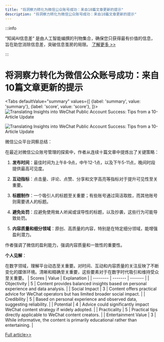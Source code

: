 ```yaml
---
title: "将洞察力转化为微信公众账号成功：来自10篇文章更新的提示"
description: "将洞察力转化为微信公众账号成功：来自10篇文章更新的提示"
---
```



:::info

“知闻AI信息差“ 是由人工智能编撰的刊物集合，确保您只获得最有价值的信息，旨在助您消除信息差，突破信息茧房的局限。  [了解更多 >>](/)

:::

# 将洞察力转化为微信公众账号成功：来自10篇文章更新的提示


<Tabs
	defaultValue="summary"
	values={[
	{label: 'summary', value: 'summary'},
	{label: 'score', value: 'score'},
]}>
<TabItem value="summary">
<img
  src="https://image.informedainews.com/2024/06/06/To-Qr9-1717676071-0.jpg"
  alt="Translating Insights into WeChat Public Account Success: Tips from a 10-Article Update"
/>

<img
  src="https://image.informedainews.com/2024/06/06/To-KPR-1717676071-1.jpg"
  alt="Translating Insights into WeChat Public Account Success: Tips from a 10-Article Update"
/>



微信公众平台洞察总结：

在最近对微信公众账号管理的探索中，作者从连续十篇文章中提炼出了关键策略：

1. **发布时间**：最佳时间为上午8-9点，中午12-1点，以及下午5-11点，晚间时段提供最高可见度。

2. **互动指标**：点击量、评论、点赞、分享和文字高亮等指标对于提升可见性至关重要。

3. **标题制作**：一个吸引人的标题至关重要；有些账号通过简洁取胜，而其他账号则需要诱人的标题。

4. **避免处罚**：应避免使用耸人听闻或误导性的标题，以及抄袭，这些行为可能导致处罚。

5. **内容质量和细分领域**：原创、高质量的内容，特别是在特定细分领域，能增强盈利潜力。

作者强调了微信的盈利能力，强调内容质量和一致性的重要性。

**个人见解**：

在数字领域，理解平台动态至关重要。对时间、互动和内容质量的关注反映了不断变化的媒体环境。清晰和精确至关重要，这些要素对于在数字时代吸引和维持受众至关重要。
</TabItem>
<TabItem value="score">
	| Scores     | Value   | Explanation |
	| -------- | ------- | ------- |
	| Objectivity  | 5    | Content provides balanced insights based on personal experience and data analysis.    |
	| Social Impact | 3     | Content offers practical advice for WeChat operators but has limited broader social impact.    |
	| Credibility    | 5    | Based on personal experience and observed data, suggesting reliability.    |
	| Potential    | 4    | Advice could significantly impact WeChat content strategy if widely adopted.    |
	| Practicality    | 5    | Practical tips directly applicable to WeChat content creators.    |
	| Entertainment Value    | 3    | While informative, the content is primarily educational rather than entertaining.    |
</TabItem>
</Tabs>

[Full article>>](https://www.woshipm.com/operate/6066180.html)
